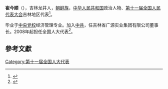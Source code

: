 '''崔今顺'''（{{bd|1952年||}}），吉林龙井人，[[朝鲜族|朝鲜族]]，[[中华人民共和国|中华人民共和国]]政治人物、[[第十一届全国人民代表大会|第十一届全国人民代表大会]]吉林地区代表<ref>{{cite web|author=新华网|title=第十一届全国人大代表|url=http://news.xinhuanet.com/ziliao/2008-03/03/content_7708230.htm?node=36628|publisher=新华网|accessdate=2014-01-07|archive-date=2014-01-10|archive-url=https://web.archive.org/web/20140110211415/http://news.xinhuanet.com/ziliao/2008-03/03/content_7708230.htm?node=36628|dead-url=no}}</ref>。

毕业于[[中央党校|中央党校]]经济管理专业。加入[[中共|中共]]，任吉林省广源实业集团有限公司董事长。2008年起担任全国人大代表<ref>{{cite news|title=全国人大代表信息-崔今顺|url= http://210.82.31.1:8084/delegate/viewDelegate.action?dbid=110528|accessdate=2013-04-05|newspaper=全国人大网|archive-url=https://web.archive.org/web/20140306085320/http://www.npc.gov.cn/delegate/viewDelegate.action?dbid=110528|archive-date=2014-03-06|dead-url=yes}}</ref>。

==參考文獻==
{{reflist}}
[[Category:第十一届全国人大代表|Category:第十一届全国人大代表]]